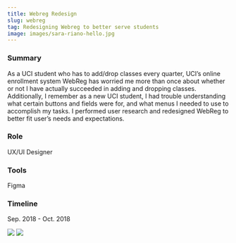 ```yaml
---
title: Webreg Redesign
slug: webreg
tag: Redesigning Webreg to better serve students
image: images/sara-riano-hello.jpg
---
```


### Summary

As a UCI student who has to add/drop classes every quarter, UCI’s online enrollment system WebReg has worried me more than once about whether or 
not I have actually succeeded in adding and dropping classes. Additionally, I remember as a new UCI student, I had trouble understanding what 
certain buttons and fields were for, and what menus I needed to use to accomplish my tasks. I performed user research and redesigned WebReg to 
better fit user’s needs and expectations.

<div class="summary">
    <div>
        <h3>Role</h3>
        <p>UX/UI Designer</p>
    </div>
    <div>
        <h3>Tools</h3>
        <p>Figma</p>
    </div>
    <div>
        <h3>Timeline</h3>
        <p>Sep. 2018 - Oct. 2018</p>
    </div>
</div>

<div class="gallery">
    <Img src="./images/sara-riano-hello.jpg"/>
    <Img src="./images/sara-riano-hello.jpg"/>
</div>

